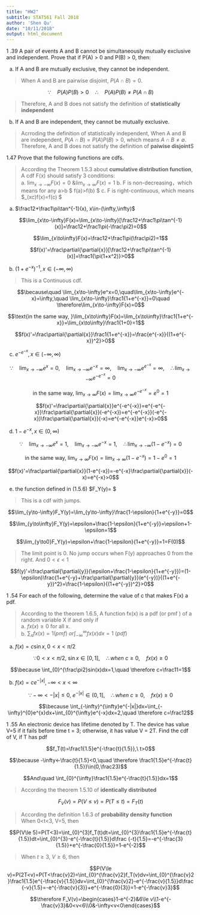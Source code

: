 ```yaml
---
title: "HW2"
subtitle: STAT561 Fall 2018
author: 'Shen Qu'
date: "10/11/2018"
output: html_document
---
```


1 .39 A pair of events A and B cannot be simultaneously mutually exclusive and independent. Prove that if P(A) > 0 and P(B) > 0, then:

(a) If A and B are mutually exclusive, they cannot be independent.

 > When A and B are pairwise disjoint, $P(A\cap{B})=0$. 

$$\because\quad P(A)P(B)>0\quad \therefore\quad P(A)P(B)\ne P(A\cap{B})$$

 > Therefore, A and B does not satisfy the definition of **statistically independent**

(b) If A and B are independent, they cannot be mutually exclusive.

 > Acrroding the definition of statistically independent, When A and B are independent, $P(A\cap{B})=P(A)P(B)>0$, which means $A\cap B\ne\emptyset$. Therefore, A and B does not satisfy the definition of **paiwise disjoint**$

1.47 Prove that the following functions are cdfs.

 > According the Theorem 1.5.3 about **cumulative distribution function**, A cdf F(x) should satisfy 3 conditions:   
a. $\lim_{x\to-\infty}F(x)=0\ \& \lim_{x\to\infty}F(x)=1$
b. F is non-decreasing，which means for any a>b $ f(a)>f(b) $
c. F is right-continuous, which means $\lim_(x\to c)f(x)=f(c) $

(a) $\frac12+\frac1\pi\tan^{-1}(x), x\in-(\infty,\infty)$

$$\lim_{x\to-\infty}F(x)=\lim_{x\to-\infty}[\frac12+\frac1\pi\tan^{-1}(x)]=\frac12+\frac1\pi(-\frac\pi2)=0$$

$$\lim_{x\to\infty}F(x)=\frac12+\frac1\pi(\frac\pi2)=1$$

$$f(x)'=\frac\partial{\partial{x}}[\frac12+\frac1\pi\tan^{-1}(x)]=\frac1{\pi(1+x^2)}>0$$


(b) $(1+e^{-x})^{-1} , x\in(-\infty,\infty)$

 > This is a Continuous cdf.

$$\because\quad \lim_{x\to-\infty}e^x=0,\quad\lim_{x\to-\infty}e^{-x}=\infty,\quad \lim_{x\to-\infty}\frac1{1+e^{-x}}=0\quad \therefore\lim_{x\to-\infty}F(x)=0$$

$$\text{in the same way, }\lim_{x\to\infty}F(x)=\lim_{x\to\infty}\frac1{1+e^{-x}}=\lim_{x\to\infty}\frac1{1+0}=1$$

$$f(x)'=\frac\partial{\partial{x}}\frac1{1+e^{-x}}=\frac{e^{-x}}{(1+e^{-x})^2}>0$$

(c) $e^{-e^{-x}}, x\in(-\infty,\infty)$

$$\because\quad \lim_{x\to-\infty}e^x=0,\quad\lim_{x\to-\infty}e^{-x}=\infty,\quad\lim_{x\to-\infty}e^{e^{-x}}=\infty,\quad \therefore\lim_{x\to-\infty}e^{-e^{-x}}=0$$

$$\text{in the same way, }\lim_{x\to\infty}F(x)=\lim_{x\to\infty}e^{-e^{-x}}=e^0=1$$

$$f(x)'=\frac\partial{\partial{x}}e^{-e^{-x}}=e^{-e^{-x}}\frac\partial{\partial{x}}(-e^{-x})=e^{-e^{-x}}(-e^{-x})\frac\partial{\partial{x}}(-x)=e^{-e^{-x}}e^{-x}>0$$


(d) $1-e^{-x}, x\in(0,\infty)$

$$\because\quad \lim_{x\to-\infty}e^x=1,\quad\lim_{x\to-\infty}e^{-x}=1,\quad \therefore\lim_{x\to-\infty}(1-e^{-x})=0$$

$$\text{in the same way, }\lim_{x\to\infty}F(x)=\lim_{x\to\infty}(1-e^{-x})=1-e^0=1$$

$$f(x)'=\frac\partial{\partial{x}}(1-e^{-x})=-e^{-x}\frac\partial{\partial{x}}(-x)=e^{-x}>0$$

(e) the function defined in (1.5.6)   $F_Y(y)=\begin{cases}\frac{1-\epsilon}{1+e^{-y}}，& y<0\\\epsilon+\frac{1-\epsilon}{1+e^{-y}}，& y\ge0\end{cases} $

 > This is a cdf with jumps.
 
 $$\lim_{y\to-\infty}F_Y(y)=\lim_{y\to-\infty}\frac{1-\epsilon}{1+e^{-y}}=0$$

 $$\lim_{y\to\infty}F_Y(y)=\epsilon+\frac{1-\epsilon}{1+e^{-y}}=\epsilon+1-\epsilon=1$$

 $$\lim_{y\to0}F_Y(y)=\epsilon+\frac{1-\epsilon}{1+e^{-y}}=1=F(0)$$

 > The limit point is 0. No jump occurs when F(y) approaches 0 from the right. And $0<\epsilon<1$


$$f(y)'=\frac\partial{\partial{y}}(\epsilon+\frac{1-\epsilon}{1+e^{-y}})=(1-\epsilon)\frac{1+e^{-y}+\frac\partial{\partial{y}}(e^{-y})}{(1+e^{-y})^2}=\frac{1-\epsilon}{(1+e^{-y})^2}>0$$

1 .54 For each of the following, determine the value of c that makes F(x) a pdf.

 > According to the theorem 1.6.5, A function fx(x) is a pdf (or pmf ) of a random variable X if and only if  
a. $fx(x)\ge 0$  for all x.  
b. $\sum_xfx (x) = 1 (pmf)\ or \int_{-\infty}^{\infty}fx (x) dx=1\ (pdf)$

(a) $f(x)=c\sin{x}, 0<x<\pi/2$

$$\because 0<x<\pi/2,\ \sin{x}\in[0,1],\quad \therefore when\ c\ge0,\quad fx(x)\ge0$$

$$\because \int_{0}^{\frac\pi2}sin(x)dx=1,\quad \therefore c=\frac11=1$$

(b) $f(x)=ce^{-|x|}, -\infty< x < \infty$
    
$$\because -\infty<-|x|\le0,\ e^{-|x|}\in(0,1],\quad \therefore when\ c\ge0,\quad fx(x)\ge0$$

$$\because \int_{-\infty}^{\infty}e^{-|x|}dx=\int_{-\infty}^{0}e^{x}dx+\int_{0}^{\infty}e^{-x}dx=2,\quad \therefore c=\frac12$$


1 .55 An electronic device has lifetime denoted by T. The device has value V=5 if it fails before time t = 3; otherwise, it has value V = 2T. Find the cdf of V, if T has pdf

$$f_T(t)=\frac1{1.5}e^{-\frac{t}{1.5}},\ t>0$$

$$\because -\infty<-\frac{t}{1.5}<0,\quad \therefore  \frac1{1.5}e^{-\frac{t}{1.5}}\in(0,\frac23)$$

$$And\quad \int_{0}^{\infty}\frac1{1.5}e^{-\frac{t}{1.5}}dx=1$$

 > According the theorem 1.5.10 of **identically distributed**

$$F_V(v)=P(V\le v)=P(T\le t)=F_T(t)$$

 > According the definition 1.6.3 of **probability density function**  
When 0<t<3, V=5, then

$$P(V\le 5)=P(T<3)=\int_{0}^{3}f_T(t)dt=\int_{0}^{3}\frac1{1.5}e^{-\frac{t}{1.5}}dt=\int_{0}^{3}-e^{-\frac{t}{1.5}}d\frac {-t}{1.5}=-e^{-\frac{3}{1.5}}+e^{-\frac{0}{1.5}}=1-e^{-2}$$

 > When $t\ge3,\ V\ge6$, then
 
$$P(V\le v)=P(2T<v)=P(T<\frac{v}2)=\int_{0}^{\frac{v}2}f_T(v)dv=\int_{0}^{\frac{v}2}\frac1{1.5}e^{-\frac{v}{1.5}}dv=\int_{0}^{\frac{v}2}-e^{-\frac{v}{1.5}}d\frac {-v}{1.5}=-e^{-\frac{v}{3}}+e^{-\frac{0}{3}}=1-e^{-\frac{v}3}$$

$$\therefore  F_V(v)=\begin{cases}1-e^{-2}&6\le v\\1-e^{-\frac{v}3}&0<v<6\\0&-\infty<v<0\end{cases}$$

